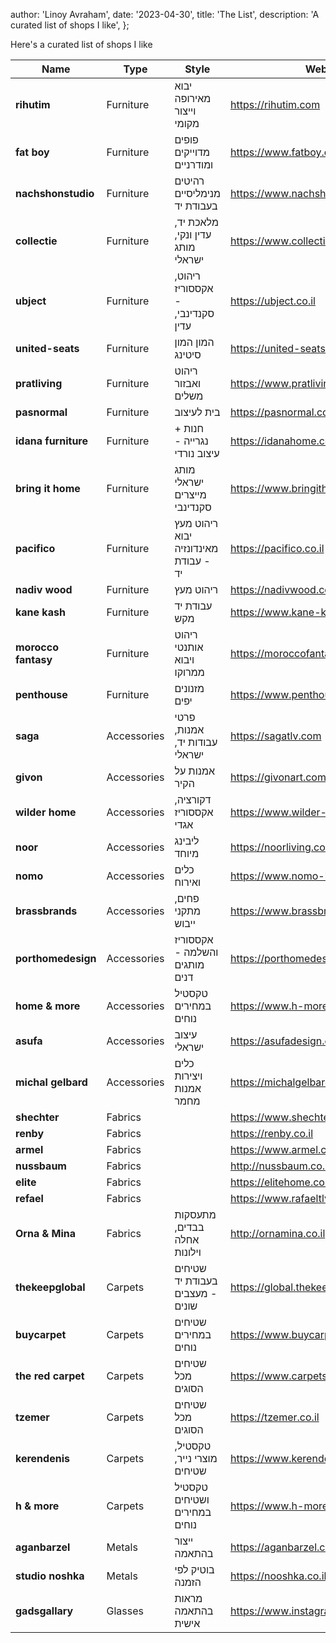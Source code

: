 
  author: 'Linoy Avraham',
  date: '2023-04-30',
  title: 'The List',
  description: 'A curated list of shops I like',
};


Here's a curated list of shops I like

| Name | Type | Style | Website
| -- | -- | -- | --
| **rihutim** | Furniture | יבוא מאירופה וייצור מקומי | https://rihutim.com
| **fat boy** | Furniture | פופים מדוייקים ומודרניים | https://www.fatboy.com
| **nachshonstudio** | Furniture | רהיטים מנימליסיים בעבודת יד | https://www.nachshonstudio.com
| **collectie** | Furniture | מלאכת יד, עדין ונקי, מותג ישראלי | https://www.collectie.co.il
| **ubject** | Furniture | ריהוט, אקססוריז - סקנדינבי, עדין | https://ubject.co.il
| **united-seats** | Furniture | המון המון סיטינג | https://united-seats.com
| **pratliving** | Furniture | ריהוט ואבזור משלים | https://www.pratliving.com
| **pasnormal** | Furniture | בית לעיצוב | https://pasnormal.com
| **idana furniture** | Furniture | חנות + נגרייה - עיצוב נורדי | https://idanahome.co.il
| **bring it home** | Furniture | מותג ישראלי מייצרים סקנדינבי | https://www.bringithome.co.il
| **pacifico** | Furniture | ריהוט מעץ יבוא מאינדונזיה - עבודת יד | https://pacifico.co.il
| **nadiv wood** | Furniture | ריהוט מעץ | https://nadivwood.co.il
| **kane kash** | Furniture | עבודת יד מקש | https://www.kane-kash.com
| **morocco fantasy** | Furniture | ריהוט אותנטי ויבוא ממרוקו | https://moroccofantasy.co.il
| **penthouse** | Furniture | מזנונים יפים | https://www.penthousebasic.co.il
| **saga** | Accessories | פרטי אמנות, עבודות יד, ישראלי | https://sagatlv.com
| **givon** | Accessories | אמנות על הקיר | https://givonart.com
| **wilder home** | Accessories | דקורציה, אקססוריז אגדי | https://www.wilder-home.com
| **noor** | Accessories | ליבינג מיוחד | https://noorliving.co.il
| **nomo** | Accessories | כלים ואירוח | https://www.nomo-home.co.il
| **brassbrands** | Accessories | פחים, מתקני ייבוש | https://www.brassbrands.co.il
| **porthomedesign** | Accessories | אקססוריז והשלמה - מותגים דנים | https://porthomedesign.com
| **home & more** | Accessories | טקסטיל במחירים נוחים | https://www.h-more.co.il
| **asufa** | Accessories | עיצוב ישראלי | https://asufadesign.co.il
| **michal gelbard** | Accessories | כלים ויצירות אמנות מחמר | https://michalgelbard.com
| **shechter** | Fabrics |  | https://www.shechterstore.co.il
| **renby** | Fabrics |  | https://renby.co.il
| **armel** | Fabrics |  | https://www.armel.co.il
| **nussbaum** | Fabrics |  | http://nussbaum.co.il
| **elite** | Fabrics |  | https://elitehome.co.il
| **refael** | Fabrics |  | https://www.rafaeltlv.com
| **Orna & Mina** | Fabrics | מתעסקות בבדים, אחלה וילונות | http://ornamina.co.il
| **thekeepglobal** | Carpets | שטיחים בעבודת יד - מעצבים שונים | https://global.thekeep.shop
| **buycarpet** | Carpets | שטיחים במחירים נוחים | https://www.buycarpet.co.il
| **the red carpet** | Carpets | שטיחים מכל הסוגים | https://www.carpetshop.co.il
| **tzemer** | Carpets | שטיחים מכל הסוגים | https://tzemer.co.il
| **kerendenis** | Carpets | טקסטיל, מוצרי נייר, שטיחים | https://www.kerendenis.com
| **h & more** | Carpets | טקסטיל ושטיחים במחירים נוחים | https://www.h-more.co.il
| **aganbarzel** | Metals | ייצור בהתאמה | https://aganbarzel.com
| **studio noshka** | Metals | בוטיק לפי הזמנה | https://nooshka.co.il
| **gadsgallary** | Glasses | מראות בהתאמה אישית | https://www.instagram.com/gadsgallery